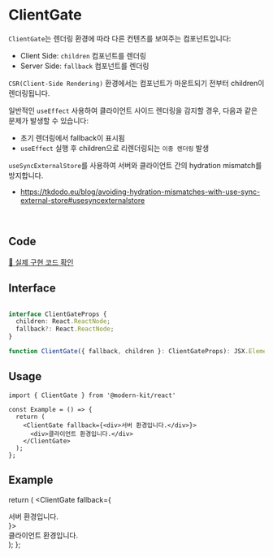 
# ClientGate

`ClientGate`는 렌더링 환경에 따라 다른 컨텐츠를 보여주는 컴포넌트입니다:
- Client Side: `children` 컴포넌트를 렌더링
- Server Side: `fallback` 컴포넌트를 렌더링

`CSR(Client-Side Rendering)` 환경에서는 컴포넌트가 마운트되기 전부터 children이 렌더링됩니다.

일반적인 `useEffect` 사용하여 클라이언트 사이드 렌더링을 감지할 경우, 다음과 같은 문제가 발생할 수 있습니다:
- 초기 렌더링에서 fallback이 표시됨
- `useEffect` 실행 후 children으로 리렌더링되는 `이중 렌더링` 발생 

`useSyncExternalStore`를 사용하여 서버와 클라이언트 간의 hydration mismatch를 방지합니다.
- https://tkdodo.eu/blog/avoiding-hydration-mismatches-with-use-sync-external-store#usesyncexternalstore

<br />

## Code
[🔗 실제 구현 코드 확인](https://github.com/modern-agile-team/modern-kit/blob/main/packages/react/src/components/ClientGate/index.tsx)

## Interface
```ts title="typescript"

interface ClientGateProps {
  children: React.ReactNode;
  fallback?: React.ReactNode;
}

function ClientGate({ fallback, children }: ClientGateProps): JSX.Element;
```

## Usage
```tsx title="typescript"
import { ClientGate } from '@modern-kit/react'

const Example = () => {
  return (
    <ClientGate fallback={<div>서버 환경입니다.</div>}>
      <div>클라이언트 환경입니다.</div>
    </ClientGate>
  );
};
```

## Example
  return (
    <ClientGate fallback={<div>서버 환경입니다.</div>}>
      <div>클라이언트 환경입니다.</div>
    </ClientGate>
  );
};

<Example />